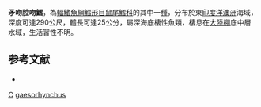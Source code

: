 {{Speciesbox
| taxon = Coelorinchus gaesorhynchus
| status = NE
| status_system = iucn3.1
| trend = unknow
| binomial_authority = [[Iwamoto|Iwamoto]] & [[Williams|Williams]], 1999
| synonyms = *''Caelorinchus gaesorhynchus'', Iwamoto & Williams, 1999
}}
'''矛吻腔吻鱈'''，為[[輻鰭魚綱|輻鰭魚綱]][[鱈形目|鱈形目]][[鼠尾鱈科|鼠尾鱈科]]的其中一[[種|種]]，分布於東[[印度洋|印度洋]][[澳洲|澳洲]]海域，深度可達290公尺，體長可達25公分，屬深海底棲性魚類，棲息在[[大陸棚|大陸棚]]底中層水域，生活習性不明。

==参考文献==
*{{FishBase_species|genus=Coelorinchus|species=gaesorhynchus|year=2015|month=11}}

{{taxonbar}}
[[Category:1999年描述的鱼类|C]]
[[Category:腔吻鱈屬|gaesorhynchus]]
{{biology-stub}}